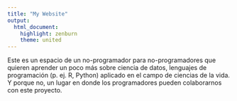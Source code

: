 ```yaml
---
title: "My Website"
output: 
  html_document: 
    highlight: zenburn
    theme: united
---
```


Este es un espacio de un no-programador para no-programadores que quieren aprender un poco más sobre ciencia de datos, lenguajes de programación (p. ej. R, Python) aplicado en el campo de ciencias de la vida. Y porque no, un lugar en donde los programadores pueden colaborarnos con este proyecto.